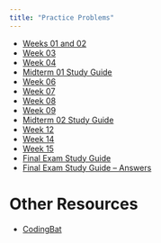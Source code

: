 ```yaml
---
title: "Practice Problems"
---
```


* [Weeks 01 and 02](pdfs/practice-01.pdf)
* [Week 03](pdfs/practice-02.pdf)
* [Week 04](pdfs/practice-03.pdf)
* [Midterm 01 Study Guide](pdfs/study-guide-01.pdf)
* [Week 06](pdfs/practice-04.pdf)
* [Week 07](pdfs/practice-05.pdf)
* [Week 08](pdfs/practice-06.pdf)
* [Week 09](pdfs/practice-07.pdf)
* [Midterm 02 Study Guide](pdfs/study-guide-02.pdf)
* [Week 12](pdfs/practice-08.pdf)
* [Week 14](pdfs/practice-09.pdf)
* [Week 15](pdfs/practice-10.pdf)
* [Final Exam Study Guide](pdfs/mock-final-exam.pdf)
* [Final Exam Study Guide -- Answers](pdfs/mock-final-exam-answers.pdf)

# Other Resources

* [CodingBat](https://codingbat.com/java)